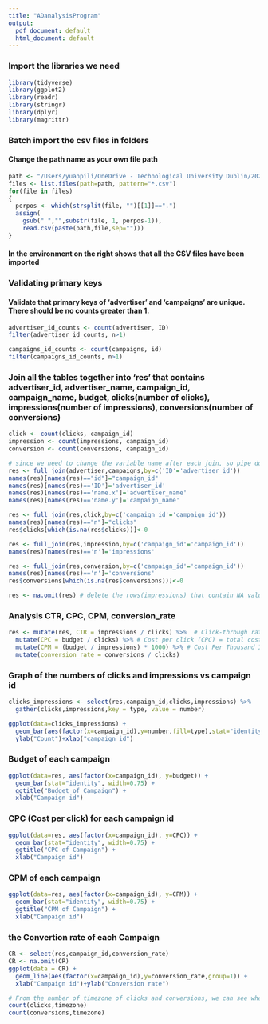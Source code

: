 ```yaml
---
title: "ADanalysisProgram"
output:
  pdf_document: default
  html_document: default
---
```


### Import the libraries we need
```r
library(tidyverse)
library(ggplot2)
library(readr)
library(stringr)
library(dplyr)
library(magrittr)
```

### Batch import the csv files in folders
#### Change the path name as your own file path
```r
path <- "/Users/yuanpili/OneDrive - Technological University Dublin/2020-2021 year 3/statistical programming/dataset/"
files <- list.files(path=path, pattern="*.csv")
for(file in files)
{
  perpos <- which(strsplit(file, "")[[1]]==".")
  assign(
    gsub(" ","",substr(file, 1, perpos-1)), 
    read.csv(paste(path,file,sep="")))
}
```
#### In the environment on the right shows that all the CSV files have been imported

### Validating primary keys
#### Validate that primary keys of 'advertiser' and 'campaigns' are unique. There should be no counts greater than 1.
```r
advertiser_id_counts <- count(advertiser, ID) 
filter(advertiser_id_counts, n>1)

campaigns_id_counts <- count(campaigns, id)
filter(campaigns_id_counts, n>1)
```

### Join all the tables together into 'res' that contains advertiser_id, advertiser_name, campaign_id, campaign_name, budget, clicks(number of clicks), impressions(number of impressions), conversions(number of conversions)
```r
click <- count(clicks, campaign_id)
impression <- count(impressions, campaign_id)
conversion <- count(conversions, campaign_id)

# since we need to change the variable name after each join, so pipe doesn't work here the best
res <- full_join(advertiser,campaigns,by=c('ID'='advertiser_id'))
names(res)[names(res)=="id"]="campaign_id"
names(res)[names(res)=='ID']='advertiser_id'
names(res)[names(res)=='name.x']='advertiser_name'
names(res)[names(res)=='name.y']='campaign_name'

res <- full_join(res,click,by=c('campaign_id'='campaign_id'))
names(res)[names(res)=="n"]="clicks"
res$clicks[which(is.na(res$clicks))]<-0 

res <- full_join(res,impression,by=c('campaign_id'='campaign_id'))
names(res)[names(res)=='n']='impressions'

res <- full_join(res,conversion,by=c('campaign_id'='campaign_id'))
names(res)[names(res)=='n']='conversions'
res$conversions[which(is.na(res$conversions))]<-0

res <- na.omit(res) # delete the rows(impressions) that contain NA value
```


### Analysis CTR, CPC, CPM, conversion_rate
```r
res <- mutate(res, CTR = impressions / clicks) %>%  # Click-through rate = impressions / clicks
  mutate(CPC = budget / clicks) %>% # Cost per click (CPC) = total cost/number of clicks
  mutate(CPM = (budget / impressions) * 1000) %>% # Cost Per Thousand Impression (CPM) = (budget/number of impressions)*1000
  mutate(conversion_rate = conversions / clicks)

```

### Graph of the numbers of clicks and impressions vs campaign id
```r
clicks_impressions <- select(res,campaign_id,clicks,impressions) %>%
  gather(clicks,impressions,key = type, value = number)

ggplot(data=clicks_impressions) +
  geom_bar(aes(factor(x=campaign_id),y=number,fill=type),stat="identity",position = "dodge")+
  ylab("Count")+xlab("campaign id")
```
### Budget of each campaign
```r
ggplot(data=res, aes(factor(x=campaign_id), y=budget)) +
  geom_bar(stat="identity", width=0.75) + 
  ggtitle("Budget of Campaign") +
  xlab("Campaign id")

```

### CPC (Cost per click) for each campaign id
```r
ggplot(data=res, aes(factor(x=campaign_id), y=CPC)) +
  geom_bar(stat="identity", width=0.75) + 
  ggtitle("CPC of Campaign") +
  xlab("Campaign id")
```

### CPM of each campaign
```r
ggplot(data=res, aes(factor(x=campaign_id), y=CPM)) +
  geom_bar(stat="identity", width=0.75) + 
  ggtitle("CPM of Campaign") +
  xlab("Campaign id")
```

### the Convertion rate of each Campaign
```r
CR <- select(res,campaign_id,conversion_rate)
CR <- na.omit(CR)
ggplot(data = CR) +
  geom_line(aes(factor(x=campaign_id),y=conversion_rate,group=1)) +
  xlab("Campaign id")+ylab("Conversion rate")
```


```r
# From the number of timezone of clicks and conversions, we can see where are the users click the most and convert the most based on, so advertisers can consider placing more ads in those places.
count(clicks,timezone)
count(conversions,timezone)
```












